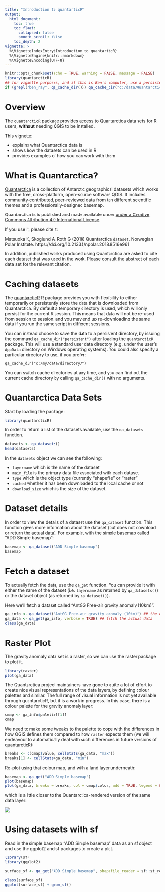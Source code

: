```yaml
---
title: "Introduction to quantarticR"
output:
  html_document:
    toc: true
    toc_float:
      collapsed: false
      smooth_scroll: false
    toc_depth: 2
vignette: >
  %\VignetteIndexEntry{Introduction to quantarticR}
  %\VignetteEngine{knitr::rmarkdown}
  %\VignetteEncoding{UTF-8}
---
```


```r
knitr::opts_chunk$set(echo = TRUE, warning = FALSE, message = FALSE)
library(quantarcticR)
## for vignette purposes, and if this is Ben's computer, use a persistent cache_dir
if (grepl("ben_ray", qa_cache_dir())) qa_cache_dir("c:/data/Quantarctica3")

```

# Overview

The `quantarcticR` package provides access to Quantarctica data sets for R users, **without** needing QGIS to be installed. 

This vignette:

* explains what Quantarctica data is
* shows how the datasets can be used in R 
* provides examples of how you can work with them


# What is Quantarctica?

[Quantarctica](http://quantarctica.npolar.no/about.html) is a collection of Antarctic geographical datasets which works with the free, cross-platform, open-source software QGIS. It includes community-contributed, peer-reviewed data from ten different scientific themes and a professionally-designed basemap.

Quantarctica is is published and made available under [under a Creative Commons Attribution 4.0 International License](https://creativecommons.org/licenses/by/4.0/).

If you use it, please cite it:

Matsuoka K, Skoglund A, Roth G (2018) Quantarctica `dataset`. Norwegian Polar Institute. https://doi.org/10.21334/npolar.2018.8516e961

In addition, published works produced using Quantarctica are asked to cite each dataset that was used in the work. Please consult the abstract of each data set for the relevant citation.

# Caching datasets

The [quantarcticR](https://github.com/SCAR-sandpit/quantarcticR) R package provides you with flexibility to either temporarily or persistently store the data that is downloaded from Quantarctica. By default a temporary directory is used, which will only persist for the current R session. This means that data will not be re-used from session to session, and you may end up re-downloading the same data if you run the same script in different sessions.

You can instead choose to save the data to a persistent directory, by issuing the command `qa_cache_dir("persistent")` after loading the `quantarcticR` package. This will use a standard user data directory (e.g. under the user's `AppData` directory on Windows operating systems). You could also specify a particular directory to use, if you prefer:

```
qa_cache_dir("c:/my/data/directory/")
```

You can switch cache directories at any time, and you can find out the current cache directory by calling `qa_cache_dir()` with no arguments.


# Quantarctica Data Sets

Start by loading the package:

```r
library(quantarcticR)
```

In order to return a list of the datasets available, use the `qa_datasets` function.

```r
datasets <- qa_datasets()
head(datasets)
```

In the `datasets` object we can see the following:

- `layername` which is the name of the dataset
- `main_file` is the primary data file associated with each dataset
- `type` which is the object type (currently "shapefile" or "raster")
- `cached` whether it has been downloaded to the local cache or not
- `download_size` which is the size of the dataset.

# Dataset details

In order to view the details of a dataset use the `qa_dataset` function. This function gives more information about the dataset (but does not download or return the actual data). For example, with the simple basemap called "ADD Simple basemap":

```r
basemap <- qa_dataset("ADD Simple basemap")
basemap
```

# Fetch a dataset

To actually fetch the data, use the `qa_get` function. You can provide it with either the name of the dataset (i.e. `layername` as returned by `qa_datasets()`) or the dataset object (as returned by `qa_dataset()`).

Here we'll fetch a dataset called "AntGG Free-air gravity anomaly (10km)".

```r
ga_info <- qa_dataset("AntGG Free-air gravity anomaly (10km)") ## the dataset info
ga_data <- qa_get(ga_info, verbose = TRUE) ## fetch the actual data
class(ga_data)
```

# Raster Plot

The gravity anomaly data set is a raster, so we can use the raster package to plot it.

```r
library(raster)
plot(ga_data)
```

The Quantarctica project maintainers have gone to quite a lot of effort to create nice visual representations of the data layers, by defining colour palettes and similar. The full range of visual information is not yet available through quantarcticR, but it is a work in progress. In this case, there is a colour palette for the gravity anomaly layer:

```r
cmap <- ga_info$palette[[1]]
cmap
```

We need to make some tweaks to the palette to cope with the differences in how QGIS defines them compared to how `raster` expects them (we will endeavour to automatically deal with such differences in future versions of quantarcticR):

```r
breaks <- c(cmap$value, cellStats(ga_data, "max"))
breaks[1] <- cellStats(ga_data, "min")
```

Re-plot using that colour map, and with a land layer underneath:

```r
basemap <- qa_get("ADD Simple basemap")
plot(basemap)
plot(ga_data, breaks = breaks, col = cmap$color, add = TRUE, legend = FALSE)
```

which is a little closer to the Quantarctica-rendered version of the same data layer:

![](https://www.npolar.no/wp-content/uploads/data-catalog/images/phys_antgg.png)


# Using datasets with sf

Read in the simple basemap "ADD Simple basemap" data as an sf object and use the ggplot2 and sf packages to create a plot.

```r
library(sf)
library(ggplot2)

surface_sf <- qa_get("ADD Simple basemap", shapefile_reader = sf::st_read)

class(surface_sf)
ggplot(surface_sf) + geom_sf()
```

